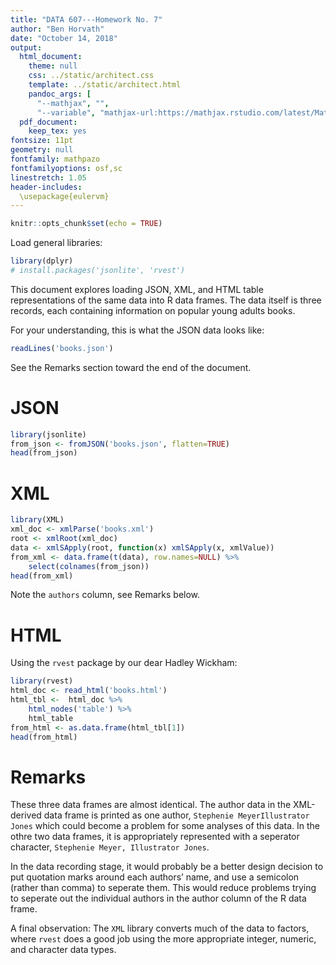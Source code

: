 ```yaml
---
title: "DATA 607---Homework No. 7"
author: "Ben Horvath"
date: "October 14, 2018"
output:
  html_document:
    theme: null
    css: ../static/architect.css
    template: ../static/architect.html
    pandoc_args: [
      "--mathjax", "",
      "--variable", "mathjax-url:https://mathjax.rstudio.com/latest/MathJax.js?config=TeX-AMS-MML_HTMLorMML"]
  pdf_document:
    keep_tex: yes
fontsize: 11pt
geometry: null
fontfamily: mathpazo
fontfamilyoptions: osf,sc
linestretch: 1.05
header-includes:
  \usepackage{eulervm}
---
```


```r
knitr::opts_chunk$set(echo = TRUE)
```

Load general libraries:

```r
library(dplyr)
# install.packages('jsonlite', 'rvest')
```

This document explores loading JSON, XML, and HTML table representations of the same data into R data frames. The data itself is three records, each containing information on popular young adults books.

For your understanding, this is what the JSON data looks like:

```r
readLines('books.json')
```

See the Remarks section toward the end of the document.



# JSON

```r
library(jsonlite)
from_json <- fromJSON('books.json', flatten=TRUE)
head(from_json)
```



# XML

```r
library(XML)
xml_doc <- xmlParse('books.xml')
root <- xmlRoot(xml_doc)
data <- xmlSApply(root, function(x) xmlSApply(x, xmlValue))
from_xml <- data.frame(t(data), row.names=NULL) %>%
    select(colnames(from_json))
head(from_xml)
```

Note the `authors` column, see Remarks below.



# HTML

Using the `rvest` package by our dear Hadley Wickham:

```r
library(rvest)
html_doc <- read_html('books.html')
html_tbl <-  html_doc %>% 
    html_nodes('table') %>% 
    html_table
from_html <- as.data.frame(html_tbl[1])
head(from_html)
```



# Remarks

These three data frames are almost identical. The author data in the XML-derived data frame is printed as one author, `Stephenie MeyerIllustrator Jones` which could become a problem for some analyses of this data. In the othre two data frames, it is appropriately represented with a seperator character, `Stephenie Meyer, Illustrator Jones`.

In the data recording stage, it would probably be a better design decision to put quotation marks around each authors' name, and use a semicolon (rather than comma) to seperate them. This would reduce problems trying to seperate out the individual authors in the author column of the R data frame.

A final observation: The `XML` library converts much of the data to factors, where `rvest` does a good job using the more appropriate integer, numeric, and character data types.
